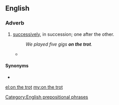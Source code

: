 ==English==

===Adverb===
{{en-adv|-}}

# {{lb|en|idiomatic}} [[successively]], in succession; one after the other.
#: ''We played five gigs '''on the trot'''.''
#* {{quote-journal
|date=September 27, 2011
|author=Alistair Magowan
|title=Bayern Munich 2 - 0 Man City
|work=BBC Sport
|url=http://news.bbc.co.uk/sport2/hi/football/europe/14982446.stm
|page=
|passage=But they came up against an impressive force in Bayern, who extended their run to 10 wins '''on the trot''', having scored 28 goals in the process and conceding none.}}

====Synonyms====
* {{l|en|in a row}}

[[Category:English prepositional phrases]]

[[el:on the trot]]
[[my:on the trot]]